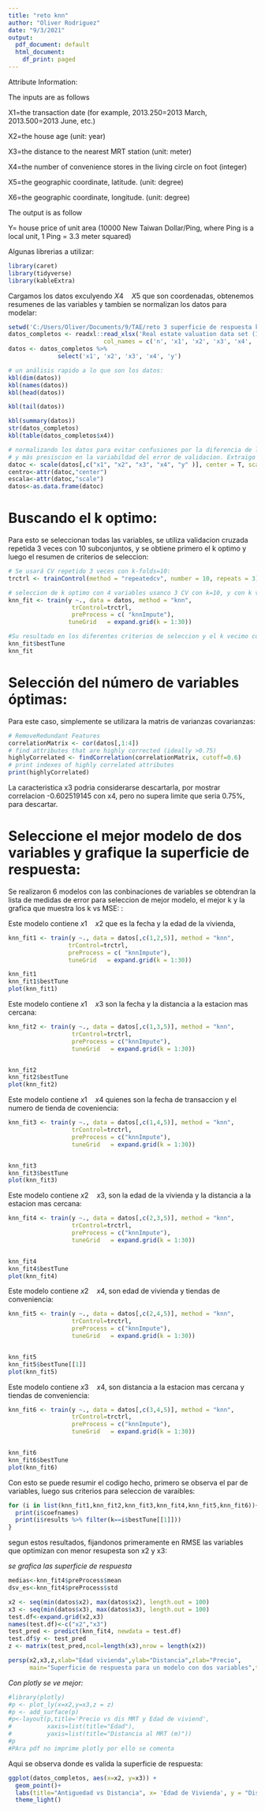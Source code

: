 ---
title: "reto knn"
author: "Oliver Rodriguez"
date: "9/3/2021"
output:
  pdf_document: default
  html_document:
    df_print: paged
---

Attribute Information:

The inputs are as follows


X1=the transaction date (for example, 2013.250=2013 March, 2013.500=2013 June, etc.)

X2=the house age (unit: year)

X3=the distance to the nearest MRT station (unit: meter)

X4=the number of convenience stores in the living circle on foot (integer)

X5=the geographic coordinate, latitude. (unit: degree)

X6=the geographic coordinate, longitude. (unit: degree)

The output is as follow

Y= house price of unit area (10000 New Taiwan Dollar/Ping, where Ping is a local unit, 1 Ping = 3.3 meter squared)


Algunas librerias a utilizar:
```{r,message=FALSE, warning=FALSE}
library(caret)
library(tidyverse)
library(kableExtra)
```

Cargamos los datos exculyendo $X4 \quad X5$ que son coordenadas,  obtenemos resumenes de las variables y  tambien se normalizan los datos para modelar:
```{r}
setwd('C:/Users/Oliver/Documents/9/TAE/reto 3 superficie de respuesta knn')
datos_completos <- readxl::read_xlsx('Real estate valuation data set (1).xlsx',
                           col_names = c('n', 'x1', 'x2', 'x3', 'x4', 'x5', 'x6', 'y'), skip = 1)
datos <- datos_completos %>% 
              select('x1', 'x2', 'x3', 'x4', 'y')

# un análisis rapido a lo que son los datos:
kbl(dim(datos))
kbl(names(datos))
kbl(head(datos))

kbl(tail(datos))

kbl(summary(datos))
str(datos_completos)
kbl(table(datos_completos$x4))

# normalizando los datos para evitar confusiones por la diferencia de las escalas al modelar
# y más presiscion en la variabildad del error de validacion. Extraigo media desviacion:
datoc <- scale(datos[,c("x1", "x2", "x3", "x4", "y" )], center = T, scale = T)
centro<-attr(datoc,"center")
escala<-attr(datoc,"scale")
datos<-as.data.frame(datoc)
```


# Buscando el k optimo:

Para esto se seleccionan todas las variables, se utiliza validacion cruzada repetida 3 veces con 10 subconjuntos, y se obtiene primero el k optimo y luego el resumen de criterios de seleccion:
```{r}
# Se usará CV repetido 3 veces con k-folds=10:
trctrl <- trainControl(method = "repeatedcv", number = 10, repeats = 3)

# seleccion de k optimo con 4 variables usanco 3 CV con k=10, y con k vecinos de 1-30:
knn_fit <- train(y ~., data = datos, method = "knn",
                  trControl=trctrl,
                  preProcess = c( "knnImpute"),
                 tuneGrid   = expand.grid(k = 1:30))

#Su resultado en los diferentes criterios de seleccion y el k vecimo con mejor resultado:
knn_fit$bestTune
knn_fit
```


# Selección del número de variables óptimas:

Para este caso, simplemente se utilizara la matris de varianzas covarianzas:
```{r}

# RemoveRedundant Features
correlationMatrix <- cor(datos[,1:4])
# find attributes that are highly corrected (ideally >0.75)
highlyCorrelated <- findCorrelation(correlationMatrix, cutoff=0.6)
# print indexes of highly correlated attributes
print(highlyCorrelated)

```
La caracteristica x3  podria considerarse descartarla, por mostrar correlacion -0.602519145 con x4,
pero no supera limite que seria 0.75%, para descartar.


# Seleccione el mejor modelo de dos variables y grafique la superficie de respuesta:

Se realizaron 6 modelos con las conbinaciones de variables se obtendran la lista de medidas de error para seleccion de mejor modelo, el mejor k y la grafica que muestra los k vs MSE: :

Este modelo contiene $x1 \quad x2$ que es la fecha y la edad de la vivienda, 
```{r}
knn_fit1 <- train(y ~., data = datos[,c(1,2,5)], method = "knn",
                 trControl=trctrl,
                 preProcess = c( "knnImpute"),
                 tuneGrid   = expand.grid(k = 1:30))

knn_fit1
knn_fit1$bestTune
plot(knn_fit1)
```

Este modelo contiene $x1 \quad x3$ son la fecha y la distancia a la estacion mas cercana: 
```{r}
knn_fit2 <- train(y ~., data = datos[,c(1,3,5)], method = "knn",
                  trControl=trctrl,
                  preProcess = c("knnImpute"),
                  tuneGrid   = expand.grid(k = 1:30))


knn_fit2
knn_fit2$bestTune
plot(knn_fit2)
```

Este modelo contiene $x1 \quad x4$ quienes son la fecha de transaccion y  el numero de tienda de coveniencia: 
```{r}
knn_fit3 <- train(y ~., data = datos[,c(1,4,5)], method = "knn",
                  trControl=trctrl,
                  preProcess = c("knnImpute"),
                  tuneGrid   = expand.grid(k = 1:30))


knn_fit3
knn_fit3$bestTune
plot(knn_fit3)
```

Este modelo contiene $x2 \quad x3$, son la edad de la vivienda y la distancia a la estacion mas cercana:
```{r}
knn_fit4 <- train(y ~., data = datos[,c(2,3,5)], method = "knn",
                  trControl=trctrl,
                  preProcess = c("knnImpute"),
                  tuneGrid   = expand.grid(k = 1:30))


knn_fit4
knn_fit4$bestTune
plot(knn_fit4)
```


Este modelo contiene $x2 \quad x4$, son edad de vivienda y tiendas de conveniencia:
```{r}
knn_fit5 <- train(y ~., data = datos[,c(2,4,5)], method = "knn",
                  trControl=trctrl,
                  preProcess = c("knnImpute"),
                  tuneGrid   = expand.grid(k = 1:30))


knn_fit5
knn_fit5$bestTune[[1]]
plot(knn_fit5)
```

Este modelo contiene $x3 \quad x4$, son distancia a la estacion mas cercana y tiendas de conveniencia:
```{r}
knn_fit6 <- train(y ~., data = datos[,c(3,4,5)], method = "knn",
                  trControl=trctrl,
                  preProcess = c("knnImpute"),
                  tuneGrid   = expand.grid(k = 1:30))


knn_fit6
knn_fit6$bestTune
plot(knn_fit6)
```

Con esto se puede resumir el codigo hecho, primero se observa el par de variables, luego sus criterios
para seleccion de varaibles:
```{r}

for (i in list(knn_fit1,knn_fit2,knn_fit3,knn_fit4,knn_fit5,knn_fit6)){
  print(i$coefnames)
  print(i$results %>% filter(k==i$bestTune[[1]]))
}
```

segun estos resultados, fijandonos primeramente en RMSE las variables que optimizan con menor resupesta son x2 y x3:

*se grafica las superficie de respuesta*

```{r}
medias<-knn_fit4$preProcess$mean
dsv_es<-knn_fit4$preProcess$std

x2 <- seq(min(datos$x2), max(datos$x2), length.out = 100)
x3 <- seq(min(datos$x3), max(datos$x3), length.out = 100)
test.df<-expand.grid(x2,x3)
names(test.df)<-c("x2","x3")
test_pred <- predict(knn_fit4, newdata = test.df)
test.df$y <- test_pred
z <- matrix(test_pred,ncol=length(x3),nrow = length(x2))
```


```{r}
persp(x2,x3,z,xlab="Edad vivienda",ylab="Distancia",zlab="Precio",
      main="Superficie de respuesta para un modelo con dos variables",theta=135,shade=0.3)
```


*Con plotly se ve mejor:*
```{r,message=FALSE, warning=FALSE}
#library(plotly)
#p <- plot_ly(x=x2,y=x3,z = z) 
#p <- add_surface(p)
#p<-layout(p,title='Precio vs dis MRT y Edad de viviend',
#          xaxis=list(title="Edad"),
#          yaxis=list(title="Distancia al MRT (m)"))
#p
#PAra pdf no imprime plotly por ello se comenta
```

Aqui se observa donde es valida la superficie de respuesta:
```{r}
ggplot(datos_completos, aes(x=x2, y=x3)) + 
  geom_point()+
  labs(title="Antiguedad vs Distancia", x= 'Edad de Vivienda', y = "Distancia")+
  theme_light()

```

